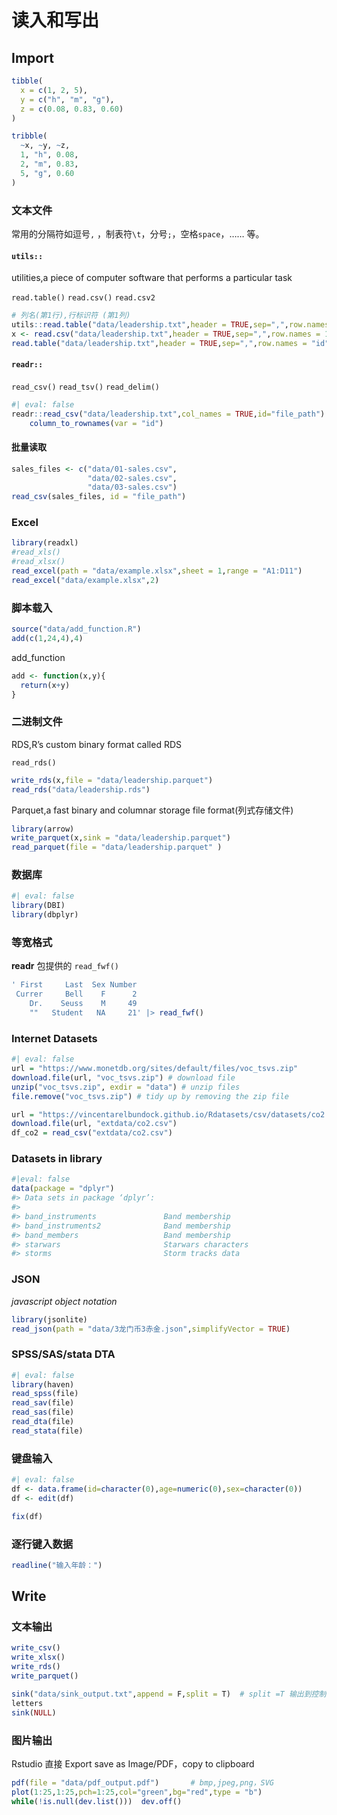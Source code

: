 # 读入和写出

## Import

```r
tibble(
  x = c(1, 2, 5), 
  y = c("h", "m", "g"),
  z = c(0.08, 0.83, 0.60)
)
```


```r
tribble(
  ~x, ~y, ~z,
  1, "h", 0.08,
  2, "m", 0.83,
  5, "g", 0.60
)
```


### 文本文件

常用的分隔符如逗号`,` ，制表符`\t`，分号`;`，空格`space`，...... 等。

#### `utils::`

utilities,a piece of computer software that performs a particular task

`read.table()` `read.csv()` `read.csv2`

```r
# 列名(第1行),行标识符 (第1列)
utils::read.table("data/leadership.txt",header = TRUE,sep=",",row.names = 1)
x <- read.csv("data/leadership.txt",header = TRUE,sep=",",row.names = 1)
read.table("data/leadership.txt",header = TRUE,sep=",",row.names = "id") 
```

#### `readr::`

`read_csv()` `read_tsv()` `read_delim()`

```r
#| eval: false
readr::read_csv("data/leadership.txt",col_names = TRUE,id="file_path") |> 
    column_to_rownames(var = "id")
```

#### 批量读取

```r
sales_files <- c("data/01-sales.csv",
                 "data/02-sales.csv",
                 "data/03-sales.csv")
read_csv(sales_files, id = "file_path")
```

### Excel

```r
library(readxl)
#read_xls()
#read_xlsx()
read_excel(path = "data/example.xlsx",sheet = 1,range = "A1:D11")
read_excel("data/example.xlsx",2)
```

### 脚本载入

```r
source("data/add_function.R")
add(c(1,24,4),4)
```

::: callout-note
add_function

```r
add <- function(x,y){
  return(x+y)
}
```
:::




### 二进制文件

RDS,R's custom binary format called RDS

`read_rds()`

```r
write_rds(x,file = "data/leadership.parquet")
read_rds("data/leadership.rds")
```

Parquet,a fast binary and columnar storage file format(列式存储文件)

```r
library(arrow)
write_parquet(x,sink = "data/leadership.parquet")
read_parquet(file = "data/leadership.parquet" )
```


### 数据库

```r
#| eval: false
library(DBI)
library(dbplyr)
```





### 等宽格式

**readr** 包提供的 `read_fwf()`

```r
' First     Last  Sex Number
 Currer     Bell    F      2
    Dr.    Seuss    M     49
    ""   Student   NA     21' |> read_fwf()

```

### Internet Datasets

```r
#| eval: false
url = "https://www.monetdb.org/sites/default/files/voc_tsvs.zip"
download.file(url, "voc_tsvs.zip") # download file
unzip("voc_tsvs.zip", exdir = "data") # unzip files
file.remove("voc_tsvs.zip") # tidy up by removing the zip file

url = "https://vincentarelbundock.github.io/Rdatasets/csv/datasets/co2.csv"
download.file(url, "extdata/co2.csv")
df_co2 = read_csv("extdata/co2.csv")
```

###  Datasets in library

```r
#|eval: false
data(package = "dplyr")
#> Data sets in package ‘dplyr’:
#> 
#> band_instruments               Band membership
#> band_instruments2              Band membership
#> band_members                   Band membership
#> starwars                       Starwars characters
#> storms                         Storm tracks data
```

### JSON

*javascript object notation*

```r
library(jsonlite)
read_json(path = "data/3龙门币3赤金.json",simplifyVector = TRUE)
```

### SPSS/SAS/stata DTA

```r
#| eval: false
library(haven)
read_spss(file)
read_sav(file)
read_sas(file)
read_dta(file)
read_stata(file)
```



### 键盘输入

```r
#| eval: false
df <- data.frame(id=character(0),age=numeric(0),sex=character(0))
df <- edit(df)

fix(df)
```

### 逐行键入数据

```r
readline("输入年龄：")

```

## Write

### 文本输出

```r
write_csv()
write_xlsx()
write_rds()
write_parquet()
```

```r
sink("data/sink_output.txt",append = F,split = T)  # split =T 输出到控制台和文件
letters
sink(NULL)
```

### 图片输出

Rstudio 直接 Export save as Image/PDF，copy to clipboard

```r
pdf(file = "data/pdf_output.pdf")       # bmp,jpeg,png，SVG
plot(1:25,1:25,pch=1:25,col="green",bg="red",type = "b")
while(!is.null(dev.list()))  dev.off() 
```
